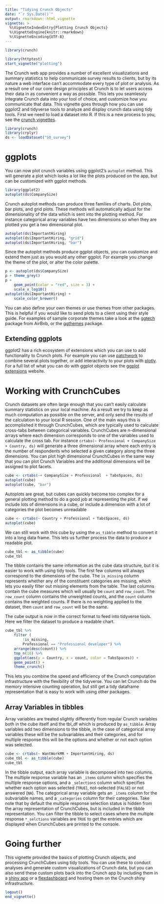```yaml
---
title: "Tidying Crunch Objects"
date: "`r Sys.Date()`"
output: rmarkdown::html_vignette
vignette: >
  %\VignetteIndexEntry{Plotting Crunch Objects}
  %\VignetteEngine{knitr::rmarkdown}
  %\VignetteEncoding{UTF-8}
---
```


```r
library(crunch)
```
```r
library(httptest)
start_vignette("plotting")
```

The Crunch web app provides a number of excellent visualizations and summary statistics to help communicate survey results to clients, but by its nature a web interface can't accommodate every type of plot or analysis. As a result one of our core design principles at Crunch is to let users access their data in as convenient a way as possible. This lets you seamlessly integrate Crunch data into your tool of choice, and customize how you communicate that data. This vignette goes through how you can use ggplot2 and tidyverse tools to analyze and display crunch data using tidy tools. First we need to load a dataset into R. If this is a new process to you, see the [crunch vignettes](https://crunch.io/r/crunch/articles/crunch.html).

```r
library(crunch)
library(crplyr)
ds <- loadDataset("SO_survey")
```

# ggplots

You can now plot crunch variables using ggplot2's `autoplot` method. This will generate a plot which looks a lot like the plots produced on the app, but can be customized with ggplot methods. 

```r
library(ggplot2)
autoplot(ds$CompanySize)
```

Crunch autoplot methods can produce three families of charts. Dot plots, bar plots, and grid plots. These methods will automatically adjust for the dimensionality of the data which is sent into the plotting method. For instance categorical array variables have two dimensions so when they are plotted you get a two dimensional plot. 

```r
autoplot(ds$ImportantHiring)
autoplot(ds$ImportantHiring, "grid") 
autoplot(ds$ImportantHiring, "bar")
```

Since the autoplot methods produce ggplot objects, you can customize and extend them just as you would any other ggplot. For example you change the theme of the plot, or alter the color palette. 

```r
p <- autoplot(ds$CompanySize)
p + theme_grey()
p + 
    geom_point(color = "red", size = 3) + 
    scale_x_log10()
autoplot(ds$ImportantHiring) + 
    scale_color_brewer()
```


You can also define your own themes or use themes from other packages. This is helpful if you would like to send plots to a client using their style guide. For examples of sample corporate themes take a look at the [ggtech](https://github.com/ricardo-bion/ggtech) package from AirBnb, or the [ggthemes](https://cran.r-project.org/web/packages/ggthemes/vignettes/ggthemes.html) package.

## Extending ggplots

ggplot2 has a rich ecosystem of extensions which you can use to add functionality to Crunch plots. For example you can use [patchwork](https://github.com/thomasp85/patchwork) to combine several plots together, or add interactivity to your plots with [plotly](https://plot.ly/r/getting-started/). For a full list of what you can do with ggplot objects see the [ggplot extensions](https://www.ggplot2-exts.org/) website. 

# Working with CrunchCubes

Crunch datasets are often large enough that you can't easily calculate summary statistics on your local machine. As a result we try to keep as much computation as possible on the server, and only send the results of the calculation to your local R session. One of the main ways this is accomplished it through CrunchCubes, which are typically used to calculate cross-tabs between categorical variables. 
CrunchCubes are n-dimensional arrays where each dimension corresponds to one of the variables used to calculate the cross tab. For instance `crtabs(~ Professional + CompanySize + Country, ds)` will generate a three dimensional array where each entry is the number of respondents who selected a given category along the three dimensions. You can plot high dimensional CrunchCubes in the same way that you can plot Crunch Variables and the additional dimensions will be assigned to plot facets. 

```r
cube <- crtabs(~+ CompanySize + Professional  + TabsSpaces, ds)
autoplot(cube)
autoplot(cube, "bar")
```

Autoplots are great, but cubes can quickly become too complex for a general plotting method
to do a good job at representing the plot. If we include lots of dimensions in a cube, or include a dimension with a lot of categories the plot becomes unreadable 

```r
cube <- crtabs(~ Country + Professional + TabsSpaces, ds)
autoplot(cube)
```

We can still work with this cube by using the `as_tibble` method to convert it into a long data frame. This lets us further process the data to produce a readable plot.

```r
cube_tbl <- as_tibble(cube)
cube_tbl
```

The tibble contains the same information as the cube data structure, but it is easier to work with using tidy tools. The first few columns will always correspond to the dimensions of the cube. The `is_missing` column represents whether any of the constituent categories are missing, which lets you easily filter out missing elements from the table. The last columns contain the cube measures which will usually be `count` and `row_count`. The `row_count` column contains the unweighted counts, and the `count` column contains the weighted counts. If there is no weighting applied to the dataset, then `count` and `row_count` will be the same.  

The cube output is now in the correct format to feed into tidyverse tools. Here we filter the dataset to produce a readable chart. 

```r
cube_tbl %>% 
    filter (
        !is_missing, 
        Professional == "Professional developer") %>% 
    arrange(desc(count)) %>% 
    top_n(10) %>% 
    ggplot(aes(y = Country, x = count, color = TabsSpaces)) +
    geom_point() + 
    theme_crunch()

```

This lets you combine the speed and efficiency of the Crunch computation infrastructure with the flexibility of the tidyverse. You can let Crunch do the memory intensive counting operation, but still get a tidy dataframe representation that is easy to work with using other packages. 

## Array Variables in tibbles

Array variables are treated slightly differently from regular Crunch variables both in the cube itself and the tbl_df which is produced by `as_tibble`. Array variables add two dimensions to the tibble, in the case of categorical array variables these will be the subvariables and their categories, and for multiple response this will be the options and whether or not each option was selected. 

```r
cube <- crtabs(~ WantWorkMR + ImportantHiring, ds)
cube_tbl <- as_tibble(cube)
cube_tbl
```

In the tibble output, each array variable is decomposed into two columns. The multiple response variable has an `_items` column which specifies the multiple response options, and a `_selections` column which specifies whether each option was selected (`TRUE`), not-selected (`FALSE`) or not answered (`NA`). The categorical array variable gets an `_items` column for the subvariable names, and a `_categories` column for their categories. Take note that by default the multiple response selection status is hidden from the array representation of CrunchCubes, but is included in the tibble representation. You can filter the tibble to select cases where the multiple response `*_selctions` variables are `TRUE` to get the entries which are displayed when CrunchCubes are printed to the console. 

# Going further

This vignette provided the basics of plotting Crunch objects, and processing CrunchCubes using tidy tools. You can use these to conduct analyses and generate custom visualizations of Crunch data, but you can also send these custom plots back into the Crunch app by including them in a [shiny app](https://github.com/Crunch-io/crunchy) or a [flexdashboard](https://github.com/Crunch-io/crunchy/blob/master/vignettes/flexdashboards.Rmd) and hosting them on the Crunch shiny infrastructure. 

```r
logout()
end_vignette()
```